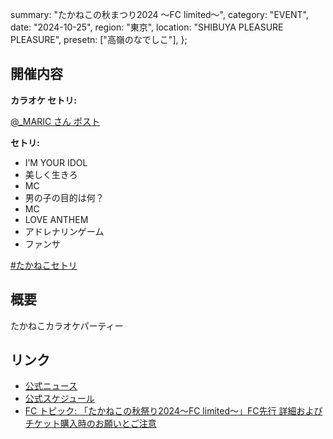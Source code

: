   summary: "たかねこの秋まつり2024 ～FC limited～",
  category: "EVENT",
  date: "2024-10-25",
  region: "東京",
  location: "SHIBUYA PLEASURE PLEASURE",
  presetn: ["高嶺のなでしこ"],
};

## 開催内容

**カラオケ セトリ:**

[@\_MARIC さん ポスト](https://x.com/_MARIC/status/1849793286145442218)

**セトリ:**

- I’M YOUR IDOL
- 美しく生きろ
- MC
- 男の子の目的は何？
- MC
- LOVE ANTHEM
- アドレナリンゲーム
- ファンサ

[#たかねこセトリ](https://x.com/Mikuru_hositani/status/1849802042145169873)

## 概要

たかねこカラオケパーティー

## リンク

- [公式ニュース](https://takanenonadeshiko.jp/10月252627日「たかねこの秋祭り2024～fc-limited～」開催決定！/)
- [公式スケジュール](https://takanenonadeshiko.jp/?p=2301)
- [FC トピック: 「たかねこの秋祭り2024～FC limited～」FC先行 詳細およびチケット購入時のお願いとご注意](https://takanekofc.com/topics/public/_/f25fb2r3umt2tnf6.html)
